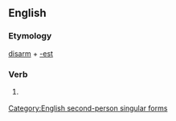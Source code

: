 ==English==

===Etymology===
[[disarm]] + [[-est]]

===Verb===
{{infl|en|verb form}}

# {{archaic}} {{form of|Second-person singular simple present form|disarm}}

[[Category:English second-person singular forms]]